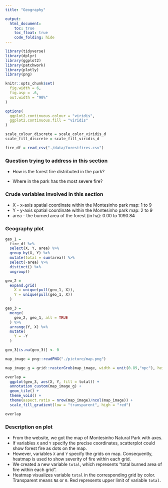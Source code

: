 ```yaml
---
title: "Geography"

output: 
  html_document:
    toc: true
    toc_float: true
    code_folding: hide
---
```


```r
library(tidyverse)
library(dplyr)
library(ggplot2)
library(patchwork)
library(plotly)
library(png)

knitr::opts_chunk$set(
  fig.width = 6,
  fig.asp = .6,
  out.width = "90%"
)

options(
  ggplot2.continuous.colour = "viridis",
  ggplot2.continuous.fill = "viridis"
)

scale_colour_discrete = scale_color_viridis_d
scale_fill_discrete = scale_fill_viridis_d

fire_df = read_csv("./data/forestfires.csv")
```

### Question trying to address in this section

* How is the forest fire distributed in the park? 

* Where in the park has the most severe fire?

### Crude variables involved in this section

* X - x-axis spatial coordinate within the Montesinho park map: 1 to 9
* Y - y-axis spatial coordinate within the Montesinho park map: 2 to 9
* area - the burned area of the forest (in ha): 0.00 to 1090.84

### Geography plot

```r
geo_1 = 
  fire_df %>% 
  select(X, Y, area) %>% 
  group_by(X, Y) %>% 
  mutate(total = sum(area)) %>% 
  select(-area) %>% 
  distinct() %>% 
  ungroup() 

geo_2 = 
  expand.grid(
    X = unique(pull(geo_1, X)),
    Y = unique(pull(geo_1, X))
  )

geo_3 = 
  merge(
    geo_2, geo_1, all = TRUE
  ) %>% 
  arrange(Y, X) %>% 
  mutate(
    Y = -Y
  ) 

geo_3[is.na(geo_3)] <- 0

map_image = png::readPNG("./picture/map.png")

map_image_g = grid::rasterGrob(map_image, width = unit(0.89,"npc"), height = unit(0.89,"npc"))

overlap = 
  ggplot(geo_3, aes(X, Y, fill = total)) + 
  annotation_custom(map_image_g) +
  geom_tile() +
  theme_void() +
  theme(aspect.ratio = nrow(map_image)/ncol(map_image)) +
  scale_fill_gradient(low = "transparent", high = "red")

overlap
```

### Description on plot

* From the website, we got the map of Montesinho Natural Park with axes. 
* If variables `X` and `Y` specify the precise coordinates, scatterplot could show forest fire as dots on the map. 
* However, variables `X` and `Y` specify the grids on map. Consequently, heatmap is used to show severity of fire within each grid.
* We created a new variable `total`, which represents "total burned area of fire within each grid". 
* Heatmap visualizes variable `total` in the corresponding grid by color. Transparent means `NA` or `0`. Red represents upper limit of variable `total`.
